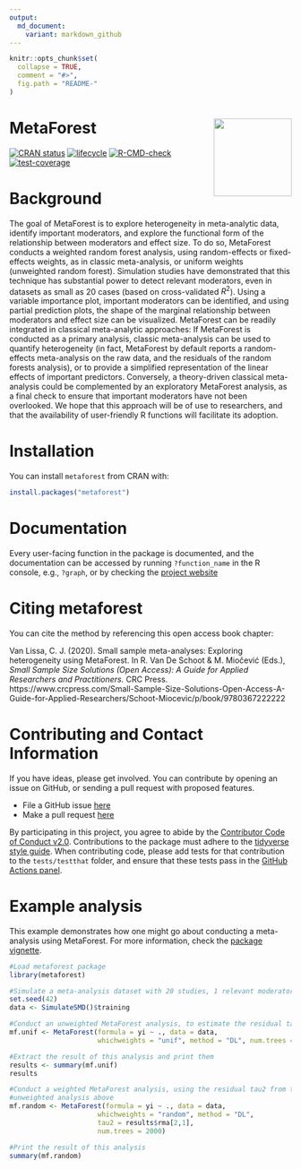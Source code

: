 ```yaml
---
output:
  md_document:
    variant: markdown_github
---
```


<!-- README.md is generated from README.Rmd. Please edit that file -->

```r
knitr::opts_chunk$set(
  collapse = TRUE,
  comment = "#>",
  fig.path = "README-"
)
```

# MetaForest <a href='https://cjvanlissa.github.io/metaforest/'><img src='https://github.com/cjvanlissa/worcs/raw/master/docs/metaforest_icon.png' align="right" height="139" /></a>

[![CRAN status](https://www.r-pkg.org/badges/version/metaforest)](https://cran.r-project.org/package=metaforest)
[![lifecycle](https://img.shields.io/badge/lifecycle-maturing-blue.svg)](https://www.tidyverse.org/lifecycle/#maturing)
[![R-CMD-check](https://github.com/cjvanlissa/metaforest/workflows/R-CMD-check/badge.svg)](https://github.com/cjvanlissa/metaforest/actions)
[![test-coverage](https://github.com/cjvanlissa/metaforest/workflows/test-coverage/badge.svg)](https://github.com/cjvanlissa/metaforest/actions)

# Background

The goal of MetaForest is to explore heterogeneity in meta-analytic data, identify important moderators, and explore the functional form of the relationship between moderators and effect size. To do so, MetaForest conducts a weighted random forest analysis, using random-effects or fixed-effects weights, as in classic meta-analysis, or uniform weights (unweighted random forest). Simulation studies have demonstrated that this technique has substantial power to detect relevant moderators, even in datasets as small as 20 cases (based on cross-validated $R^2$). Using a variable importance plot, important moderators can be identified, and using partial prediction plots, the shape of the marginal relationship between moderators and effect size can be visualized. MetaForest can be readily integrated in classical meta-analytic approaches: If MetaForest is conducted as a primary analysis, classic meta-analysis can be used to quantify heterogeneity (in fact, MetaForest by default reports a random-effects meta-analysis on the raw data, and the residuals of the random forests analysis), or to provide a simplified representation of the linear effects of important predictors. Conversely, a theory-driven classical meta-analysis could be complemented by an exploratory MetaForest analysis, as a final check to ensure that important moderators have not been overlooked. We hope that this approach will be of use to researchers, and that the availability of user-friendly R functions will facilitate its adoption.


# Installation

You can install `metaforest` from CRAN with:

```r
install.packages("metaforest")
```

# Documentation

Every user-facing function in the package is documented, and the documentation can be accessed by running `?function_name` in the R console, e.g., `?graph`, or by checking the [project website](https://cjvanlissa.github.io/metaforest/reference/index.html)

# Citing metaforest

You can cite the method by referencing this open access book chapter:

Van Lissa, C. J. (2020). Small sample meta-analyses: Exploring heterogeneity using MetaForest. In R. Van De Schoot & M. Miočević (Eds.), *Small Sample Size Solutions (Open Access): A Guide for Applied Researchers and Practitioners.* CRC Press. https://www.crcpress.com/Small-Sample-Size-Solutions-Open-Access-A-Guide-for-Applied-Researchers/Schoot-Miocevic/p/book/9780367222222

# Contributing and Contact Information

If you have ideas, please get involved. You can contribute by opening an issue on GitHub, or sending a pull request with proposed features.

* File a GitHub issue [here](https://github.com/cjvanlissa/metaforest)
* Make a pull request [here](https://github.com/cjvanlissa/metaforest/pulls)

By participating in this project, you agree to abide by the [Contributor Code of Conduct v2.0](https://www.contributor-covenant.org/).
Contributions to the package must adhere to the [tidyverse style guide](https://style.tidyverse.org/).
When contributing code, please add tests for that contribution to the `tests/testthat` folder, and ensure that these tests pass in the [GitHub Actions panel](https://github.com/cjvanlissa/worcs/actions/workflows/R-CMD-check).

# Example analysis

This example demonstrates how one might go about conducting a meta-analysis using MetaForest. For more information, check the [package vignette](https://cjvanlissa.github.io/metaforest/articles/Introduction_to_metaforest.html).

```r
#Load metaforest package
library(metaforest)

#Simulate a meta-analysis dataset with 20 studies, 1 relevant moderator, and 4 irrelevant moderators
set.seed(42)
data <- SimulateSMD()$training

#Conduct an unweighted MetaForest analysis, to estimate the residual tau2
mf.unif <- MetaForest(formula = yi ~ ., data = data,
                      whichweights = "unif", method = "DL", num.trees = 2000)

#Extract the result of this analysis and print them
results <- summary(mf.unif)
results

#Conduct a weighted MetaForest analysis, using the residual tau2 from the
#unweighted analysis above
mf.random <- MetaForest(formula = yi ~ ., data = data,
                      whichweights = "random", method = "DL", 
                      tau2 = results$rma[2,1],
                      num.trees = 2000)

#Print the result of this analysis
summary(mf.random)
```
